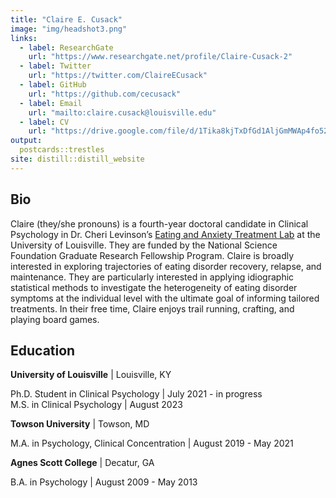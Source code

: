 ```yaml
---
title: "Claire E. Cusack"
image: "img/headshot3.png"
links:
  - label: ResearchGate
    url: "https://www.researchgate.net/profile/Claire-Cusack-2"
  - label: Twitter
    url: "https://twitter.com/ClaireECusack"
  - label: GitHub
    url: "https://github.com/cecusack"
  - label: Email
    url: "mailto:claire.cusack@louisville.edu"
  - label: CV
    url: "https://drive.google.com/file/d/1Tika8kjTxDfGd1AljGmMWAp4fo52GvIl/view?usp=sharing"
output:
  postcards::trestles
site: distill::distill_website
---
```

 
## Bio

Claire (they/she pronouns) is a fourth-year doctoral candidate in Clinical Psychology in Dr. Cheri Levinson's [Eating and Anxiety Treatment Lab](https://www.louisvilleeatlab.com/){target="_blank"} at the University of Louisville. They are funded by the National Science Foundation Graduate Research Fellowship Program. Claire is broadly interested in exploring trajectories of eating disorder recovery, relapse, and maintenance. They are particularly interested in applying idiographic statistical methods to investigate the heterogeneity of eating disorder symptoms at the individual level with the ultimate goal of informing tailored treatments. In their free time, Claire enjoys trail running, crafting, and playing board games.


## Education

**University of Louisville** | Louisville, KY

Ph.D. Student in Clinical Psychology | July 2021 - in progress   
M.S. in Clinical Psychology | August 2023

**Towson University** | Towson, MD

M.A. in Psychology, Clinical Concentration | August 2019 - May 2021

**Agnes Scott College** | Decatur, GA

B.A. in Psychology | August 2009 - May 2013

